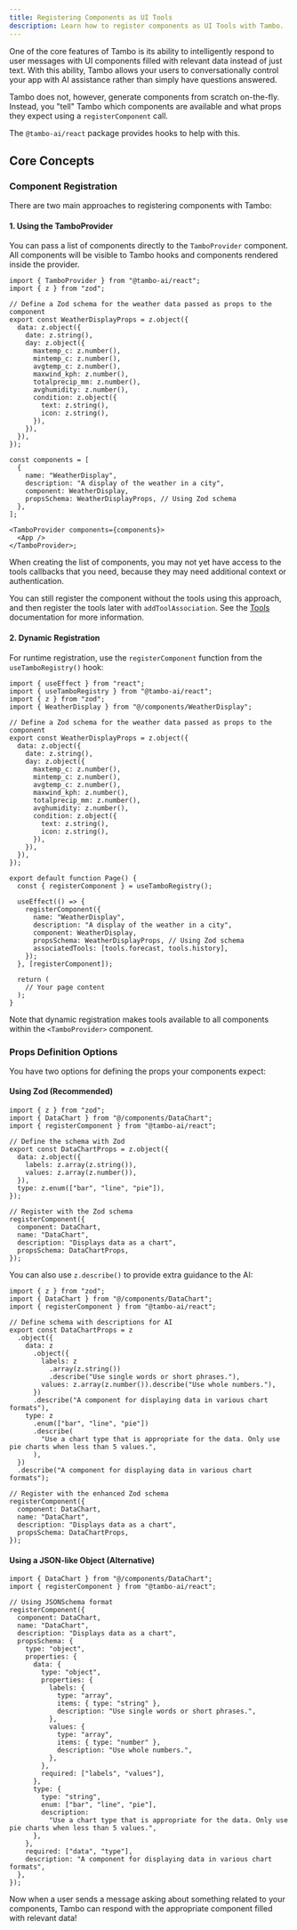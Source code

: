 ```yaml
---
title: Registering Components as UI Tools
description: Learn how to register components as UI Tools with Tambo.
---
```


One of the core features of Tambo is its ability to intelligently respond to user messages with UI components filled with relevant data instead of just text. With this ability, Tambo allows your users to conversationally control your app with AI assistance rather than simply have questions answered.

Tambo does not, however, generate components from scratch on-the-fly. Instead, you "tell" Tambo which components are available and what props they expect using a `registerComponent` call.

The `@tambo-ai/react` package provides hooks to help with this.

## Core Concepts

### Component Registration

There are two main approaches to registering components with Tambo:

#### 1. Using the TamboProvider

You can pass a list of components directly to the `TamboProvider` component. All components will be visible to Tambo hooks and components rendered inside the provider.

```tsx title="layout.tsx"
import { TamboProvider } from "@tambo-ai/react";
import { z } from "zod";

// Define a Zod schema for the weather data passed as props to the component
export const WeatherDisplayProps = z.object({
  data: z.object({
    date: z.string(),
    day: z.object({
      maxtemp_c: z.number(),
      mintemp_c: z.number(),
      avgtemp_c: z.number(),
      maxwind_kph: z.number(),
      totalprecip_mm: z.number(),
      avghumidity: z.number(),
      condition: z.object({
        text: z.string(),
        icon: z.string(),
      }),
    }),
  }),
});

const components = [
  {
    name: "WeatherDisplay",
    description: "A display of the weather in a city",
    component: WeatherDisplay,
    propsSchema: WeatherDisplayProps, // Using Zod schema
  },
];

<TamboProvider components={components}>
  <App />
</TamboProvider>;
```

When creating the list of components, you may not yet have access to the tools callbacks that you need, because they may need additional context or authentication.

You can still register the component without the tools using this approach, and then register the tools later with `addToolAssociation`. See the [Tools](/docs/concepts/tools) documentation for more information.

#### 2. Dynamic Registration

For runtime registration, use the `registerComponent` function from the `useTamboRegistry()` hook:

```tsx title="page.tsx"
import { useEffect } from "react";
import { useTamboRegistry } from "@tambo-ai/react";
import { z } from "zod";
import { WeatherDisplay } from "@/components/WeatherDisplay";

// Define a Zod schema for the weather data passed as props to the component
export const WeatherDisplayProps = z.object({
  data: z.object({
    date: z.string(),
    day: z.object({
      maxtemp_c: z.number(),
      mintemp_c: z.number(),
      avgtemp_c: z.number(),
      maxwind_kph: z.number(),
      totalprecip_mm: z.number(),
      avghumidity: z.number(),
      condition: z.object({
        text: z.string(),
        icon: z.string(),
      }),
    }),
  }),
});

export default function Page() {
  const { registerComponent } = useTamboRegistry();

  useEffect(() => {
    registerComponent({
      name: "WeatherDisplay",
      description: "A display of the weather in a city",
      component: WeatherDisplay,
      propsSchema: WeatherDisplayProps, // Using Zod schema
      associatedTools: [tools.forecast, tools.history],
    });
  }, [registerComponent]);

  return (
    // Your page content
  );
}
```

Note that dynamic registration makes tools available to all components within the `<TamboProvider>` component.

### Props Definition Options

You have two options for defining the props your components expect:

#### Using Zod (Recommended)

```tsx
import { z } from "zod";
import { DataChart } from "@/components/DataChart";
import { registerComponent } from "@tambo-ai/react";

// Define the schema with Zod
export const DataChartProps = z.object({
  data: z.object({
    labels: z.array(z.string()),
    values: z.array(z.number()),
  }),
  type: z.enum(["bar", "line", "pie"]),
});

// Register with the Zod schema
registerComponent({
  component: DataChart,
  name: "DataChart",
  description: "Displays data as a chart",
  propsSchema: DataChartProps,
});
```

You can also use `z.describe()` to provide extra guidance to the AI:

```tsx
import { z } from "zod";
import { DataChart } from "@/components/DataChart";
import { registerComponent } from "@tambo-ai/react";

// Define schema with descriptions for AI
export const DataChartProps = z
  .object({
    data: z
      .object({
        labels: z
          .array(z.string())
          .describe("Use single words or short phrases."),
        values: z.array(z.number()).describe("Use whole numbers."),
      })
      .describe("A component for displaying data in various chart formats"),
    type: z
      .enum(["bar", "line", "pie"])
      .describe(
        "Use a chart type that is appropriate for the data. Only use pie charts when less than 5 values.",
      ),
  })
  .describe("A component for displaying data in various chart formats");

// Register with the enhanced Zod schema
registerComponent({
  component: DataChart,
  name: "DataChart",
  description: "Displays data as a chart",
  propsSchema: DataChartProps,
});
```

#### Using a JSON-like Object (Alternative)

```tsx
import { DataChart } from "@/components/DataChart";
import { registerComponent } from "@tambo-ai/react";

// Using JSONSchema format
registerComponent({
  component: DataChart,
  name: "DataChart",
  description: "Displays data as a chart",
  propsSchema: {
    type: "object",
    properties: {
      data: {
        type: "object",
        properties: {
          labels: {
            type: "array",
            items: { type: "string" },
            description: "Use single words or short phrases.",
          },
          values: {
            type: "array",
            items: { type: "number" },
            description: "Use whole numbers.",
          },
        },
        required: ["labels", "values"],
      },
      type: {
        type: "string",
        enum: ["bar", "line", "pie"],
        description:
          "Use a chart type that is appropriate for the data. Only use pie charts when less than 5 values.",
      },
    },
    required: ["data", "type"],
    description: "A component for displaying data in various chart formats",
  },
});
```

Now when a user sends a message asking about something related to your components, Tambo can respond with the appropriate component filled with relevant data!
